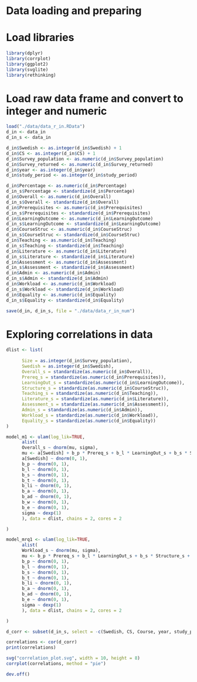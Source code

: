 # Data loading and preparing

# Load libraries
```r
library(dplyr)
library(corrplot)
library(ggplot2)
library(svglite)
library(rethinking)
```

# Load raw data frame and convert to integer and numeric
```r
load("./data/data_r_in.RData")
d_in <- data_in
d_in_s <- data_in

d_in$Swedish <- as.integer(d_in$Swedish) + 1
d_in$CS <- as.integer(d_in$CS) + 1
d_in$Survey_population <- as.numeric(d_in$Survey_population)
d_in$Survey_returned <- as.numeric(d_in$Survey_returned)
d_in$year <- as.integer(d_in$year)
d_in$study_period <- as.integer(d_in$study_period)

d_in$Percentage <- as.numeric(d_in$Percentage)
d_in_s$Percentage <- standardize(d_in$Percentage)
d_in$Overall <- as.numeric(d_in$Overall)
d_in_s$Overall <- standardize(d_in$Overall)
d_in$Prerequisites <- as.numeric(d_in$Prerequisites)
d_in_s$Prerequisites <- standardize(d_in$Prerequisites)
d_in$LearningOutcome <- as.numeric(d_in$LearningOutcome)
d_in_s$LearningOutcome <- standardize(d_in$LearningOutcome)
d_in$CourseStruc <- as.numeric(d_in$CourseStruc)
d_in_s$CourseStruc <- standardize(d_in$CourseStruc)
d_in$Teaching <- as.numeric(d_in$Teaching)
d_in_s$Teaching <- standardize(d_in$Teaching)
d_in$Literature <- as.numeric(d_in$Literature)
d_in_s$Literature <- standardize(d_in$Literature)
d_in$Assessment <- as.numeric(d_in$Assessment)
d_in_s$Assessment <- standardize(d_in$Assessment)
d_in$Admin <- as.numeric(d_in$Admin)
d_in_s$Admin <- standardize(d_in$Admin)
d_in$Workload <- as.numeric(d_in$Workload)
d_in_s$Workload <- standardize(d_in$Workload)
d_in$Equality <- as.numeric(d_in$Equality)
d_in_s$Equality <- standardize(d_in$Equality)

save(d_in, d_in_s, file = "./data/data_r_in_num")
```

# Exploring correlations in data
```r
dlist <- list(
      
      Size = as.integer(d_in$Survey_population),
      Swedish = as.integer(d_in$Swedish),
      Overall_s = standardize(as.numeric(d_in$Overall)),
      Prereq_s = standardize(as.numeric(d_in$Prerequisites)),
      LearningOut_s = standardize(as.numeric(d_in$LearningOutcome)),
      Structure_s = standardize(as.numeric(d_in$CourseStruc)),
      Teaching_s = standardize(as.numeric(d_in$Teaching)),
      Literature_s = standardize(as.numeric(d_in$Literature)),
      Assessment_s = standardize(as.numeric(d_in$Assessment)),
      Admin_s = standardize(as.numeric(d_in$Admin)),
      Workload_s = standardize(as.numeric(d_in$Workload)),
      Equality_s = standardize(as.numeric(d_in$Equality))
)
```

```r
model_m1 <- ulam(log_lik=TRUE,
      alist(
      Overall_s ~ dnorm(mu, sigma),
      mu <- a[Swedish] + b_p * Prereq_s + b_l * LearningOut_s + b_s * Structure_s + b_t * Teaching_s + b_li * Literature_s + b_a * Assessment_s + b_ad * Admin_s + b_w * Workload_s + b_e * Equality_s,
      a[Swedish] ~ dnorm(0, 1),
      b_p ~ dnorm(0, 1),
      b_l ~ dnorm(0, 1),
      b_s ~ dnorm(0, 1),
      b_t ~ dnorm(0, 1),
      b_li ~ dnorm(0, 1),
      b_a ~ dnorm(0, 1),
      b_ad ~ dnorm(0, 1),
      b_w ~ dnorm(0, 1),
      b_e ~ dnorm(0, 1),
      sigma ~ dexp(1)
      ), data = dlist, chains = 2, cores = 2

)
```

```r
model_mrq1 <- ulam(log_lik=TRUE,
      alist(
      Workload_s ~ dnorm(mu, sigma),
      mu <- b_p * Prereq_s + b_l * LearningOut_s + b_s * Structure_s + b_t * Teaching_s + b_li * Literature_s + b_a * Assessment_s + b_ad * Admin_s + b_e * Equality_s,
      b_p ~ dnorm(0, 1),
      b_l ~ dnorm(0, 1),
      b_s ~ dnorm(0, 1),
      b_t ~ dnorm(0, 1),
      b_li ~ dnorm(0, 1),
      b_a ~ dnorm(0, 1),
      b_ad ~ dnorm(0, 1),
      b_e ~ dnorm(0, 1),
      sigma ~ dexp(1)
      ), data = dlist, chains = 2, cores = 2

)
```

```r
d_corr <- subset(d_in_s, select = -c(Swedish, CS, Course, year, study_period))

correlations <- cor(d_corr)
print(correlations)

svg("correlation_plot.svg", width = 10, height = 8)
corrplot(correlations, method = "pie")

dev.off()
```
